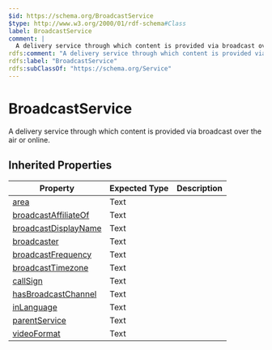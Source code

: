 ```yaml
---
$id: https://schema.org/BroadcastService
$type: http://www.w3.org/2000/01/rdf-schema#Class
label: BroadcastService
comment: |
  A delivery service through which content is provided via broadcast over the air or online.
rdfs:comment: "A delivery service through which content is provided via broadcast over the air or online."
rdfs:label: "BroadcastService"
rdfs:subClassOf: "https://schema.org/Service"
---
```


# BroadcastService

A delivery service through which content is provided via broadcast over the air or online.

## Inherited Properties

| Property | Expected Type | Description |
| --- | --- | --- |
| [area](https://schema.org/area) | Text |  |
| [broadcastAffiliateOf](https://schema.org/broadcastAffiliateOf) | Text |  |
| [broadcastDisplayName](https://schema.org/broadcastDisplayName) | Text |  |
| [broadcaster](https://schema.org/broadcaster) | Text |  |
| [broadcastFrequency](https://schema.org/broadcastFrequency) | Text |  |
| [broadcastTimezone](https://schema.org/broadcastTimezone) | Text |  |
| [callSign](https://schema.org/callSign) | Text |  |
| [hasBroadcastChannel](https://schema.org/hasBroadcastChannel) | Text |  |
| [inLanguage](https://schema.org/inLanguage) | Text |  |
| [parentService](https://schema.org/parentService) | Text |  |
| [videoFormat](https://schema.org/videoFormat) | Text |  |
